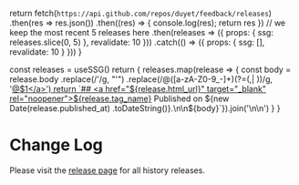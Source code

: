 
  return fetch(`https://api.github.com/repos/duyet/feedback/releases`)
    .then(res => res.json())
    .then((res) => { console.log(res); return res })
    // we keep the most recent 5 releases here
    .then(releases => ({ props: { ssg: releases.slice(0, 5) }, revalidate: 10 }))
    .catch(() => ({ props: { ssg: [], revalidate: 10 } }))
}

  const releases = useSSG()
  return <Markdown>{
    releases.map(release => {
      const body = release.body
        .replace(/&#39;/g, "'")
        .replace(/@([a-zA-Z0-9_-]+)(?=(,| ))/g, '<a href="https://github.com/$1" target="_blank" rel="noopener">@$1</a>')
      return `## <a href="${release.html_url}" target="_blank" rel="noopener">${release.tag_name}</a> 
Published on ${new Date(release.published_at) .toDateString()}.\n\n${body}`}).join('\n\n')
  }</Markdown>
}

# Change Log

Please visit the [release page](https://github.com/duyet/feedback/releases) for all history releases.

<ReleasesRenderer/>
